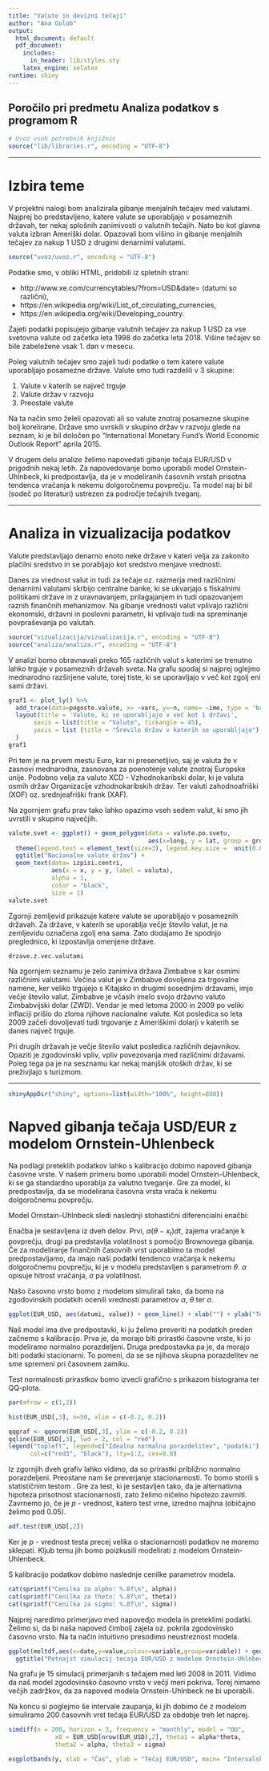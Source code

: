 ---
title: "Valute in devizni tečaji"
author: "Ana Golob"
output:
  html_document: default
  pdf_document:
    includes:
      in_header: lib/styles.sty
    latex_engine: xelatex
runtime: shiny
---
## Poročilo pri predmetu Analiza podatkov s programom R

```{r setup, echo=FALSE, results='hide', message=FALSE, warning=FALSE}
# Uvoz vseh potrebnih knjižnic
source("lib/libraries.r", encoding = "UTF-8")
```

***

# Izbira teme

V projektni nalogi bom analizirala gibanje menjalnih tečajev med valutami. Najprej bo predstavljeno, katere valute se uporabljajo v posameznih državah, ter nekaj splošnih zanimivosti o valutnih tečajih. Nato bo kot glavna valuta izbran Ameriški dolar. Opazovali bom višino in gibanje menjalnih tečajev za nakup 1 USD z drugimi denarnimi valutami.

```{r uvoz, echo=FALSE, message=FALSE, warning=FALSE}
source("uvoz/uvoz.r", encoding = "UTF-8")
```

Podatke smo, v obliki HTML, pridobili iz spletnih strani:

* http://www.xe.com/currencytables/?from=USD&date= (datumi so različni),
* https://en.wikipedia.org/wiki/List_of_circulating_currencies,
* https://en.wikipedia.org/wiki/Developing_country.

Zajeti podatki popisujejo gibanje valutnih tečajev za nakup 1 USD za vse svetovna valute od začetka leta 1998 do začetka leta 2018. Višine tečajev so bile zabeležene vsak 1. dan v mesecu.

Poleg valutnih tečajev smo zajeli tudi podatke o tem katere valute uporabljajo posamezne države. Valute smo tudi razdelili v 3 skupine: 

1. Valute v katerih se največ trguje
2. Valute držav v razvoju
3. Preostale valute

Na ta način smo želeli opazovati ali so valute znotraj posamezne skupine bolj korelirane. Države smo uvrskili v skupino držav v razvoju glede na seznam, ki je bil določen po "International Monetary Fund's World Economic Outlook Report" aprila 2015.

V drugem delu analize želimo napovedati gibanje tečaja EUR/USD v prigodnih nekaj letih. Za napovedovanje bomo uporabili model Ornstein-Uhlnbeck, ki predpostavlja, da je v modeliranih časovnih vrstah prisotna tendenca vračanja k nekemu dolgoročnemu povprečju. Ta model naj bi bil (sodeč po literaturi) ustrezen za področje tečajnih tveganj.

***

# Analiza in vizualizacija podatkov

Valute predstavljajo denarno enoto neke države v kateri velja za zakonito plačilni sredstvo in se porabljajo kot sredstvo menjave vrednosti.

Danes za vrednost valut in tudi za tečaje oz. razmerja med različnimi denarnimi valutami skrbijo centralne banke, ki se ukvarjajo s fiskalnimi politikami države in z uravnavanjem, prilagajanjem in tudi opazovanjem raznih finančnih mehanizmov. Na gibanje vrednosti valut vplivajo različni ekonomski, državni in poslovni parametri, ki vplivajo tudi na spreminanje povpraševanja po valutah.

```{r vizualizacija, echo=FALSE, message=FALSE, warning=FALSE}
source("vizualizacija/vizualizacija.r", encoding = "UTF-8")
source("analiza/analiza.r", encoding = "UTF-8")
```
V analizi bomo obravnavali preko 165 različnih valut s katerimi se trenutno lahko trguje v posameznih državah sveta. Na grafu spodaj si najprej oglejmo mednarodno razširjene valute, torej tiste, ki se uporavljajo v več kot zgolj eni sami državi. 

```{r graf1, echo=FALSE, message=FALSE, warning=FALSE}
graf1 <- plot_ly() %>%
  add_trace(data=pogoste.valute, x= ~vars, y=~n, name= ~ime, type = 'bar') %>%
  layout(title = 'Valute, ki se uporabljajo v več kot 1 državi', 
       xaxis = list(title = "Valute", tickangle = 45),
       yaxis = list (title = "Šrevilo držav v katerih se uporabljajo")
  )
graf1 
```

Pri tem je na prvem mestu Euro, kar ni presenetljivo, saj je valuta že v zasnovi mednarodna, zasnovana za poenotenje valute znotraj Europske unije. Podobno velja za valuto XCD - Vzhodnokaribski dolar, ki je valuta osmih držav Organizacije vzhodnokaribskih držav. Ter valuti zahodnoafriški (XOF) oz. srednjeafriški frank (XAF).

Na zgornjem grafu prav tako lahko opazimo vseh sedem valut, ki smo jih uvrstili v skupino največjih. 

```{r zemljevid1, echo=FALSE,out.width = '100%',height=40000, message=FALSE, warning=FALSE, fig.align='center', fig.cap=''}
valute.svet <- ggplot() + geom_polygon(data = valute.po.svetu,
                                       aes(x=long, y = lat, group = group,fill=valuta)) + coord_fixed(1.3) +
  theme(legend.text = element_text(size=3), legend.key.size =  unit(0.09, "in")) +
  ggtitle("Nacionalne valute držav") +
  geom_text(data= izpisi.centri,
            aes(x = x, y = y, label = valuta),
            alpha = 1,
            color = "black",
            size = 1)
valute.svet
```

Zgornji zemljevid prikazuje katere valute se uporabljajo v posameznih državah.  Za države, v katerih se uporablja večje število valut, je na zemljevidu označena zgolj ena sama. Zato dodajamo že spodnjo preglednico, ki izpostavlja omenjene države.

```{r tabela, echo=FALSE, out.width = '100%', message=FALSE, warning=FALSE, fig.align='center', fig.cap=''}
drzave.z.vec.valutami
```

Na zgornjem seznamu je zelo zanimiva država Zimbabve s kar osmimi različnimi valutami. Večina valut je v Zimbabve dovoljena za trgovalne namene, ker veliko trgujejo s Kitajsko in drugimi sosednjimi državami, imjo večje število valut.
Zimbabve je včasih imelo svojo državno valuto Zimbabvijski dolar (ZWD). Vendar je med letoma 2000 in 2009 po veliki inflaciji prišlo do zloma njihove nacionalne valute. Kot posledica so leta 2009 začeli dovoljevati tudi trgovanje z Ameriškimi dolarji v katerih se danes največ trguje.

Pri drugih državah je večje število valut posledica različnih dejavnikov. Opaziti je zgodovinski vpliv, vpliv povezovanja med različnimi državami. Poleg tega pa je na sesznamu kar nekaj manjšik otoških držav, ki se preživjlajo s turizmom.


***

```{r shiny, echo = FALSE, warning=FALSE}
shinyAppDir("shiny", options=list(width="100%", height=800))
```


# Napved gibanja tečaja USD/EUR z modelom Ornstein-Uhlenbeck

Na podlagi preteklih podatkov lahko s kalibracijo dobimo napoved gibanja časovne vrste. V našem primeru bomo uporabili model Ornstein-Uhlenbeck, ki se ga standardno uporablja za valutno tveganje. Gre za model, ki predpostavlja, da se modelirana časovna vrsta vrača k nekemu dolgoročnemu povprečju.

Model Ornstain-Uhlnbeck sledi naslednji stohastični diferencialni enačbi:

\begin{equation}\label{ouproces}
dx_t = \alpha(\theta - x_t)dt + \sigma dW_t,
\end{equation}

Enačba je sestavljena iz dveh delov. Prvi, $\alpha(\theta - x_t)dt$, zajema vračanje k povprečju, drugi pa predstavlja volatilnost s pomočjo Brownovega gibanja. Če za modeliranje finančnih časovnih vrst uporabimo ta model predpostavljamo, da imajo naši podatki tendenco vračanja k nekemu dolgoročnemu povprečju, ki je v modelu predstavljen s parametrom $\theta$. $\alpha$ opisuje hitrost vračanja, $\sigma$ pa volatilnost.

Našo časovno vrsto bomo z modelom simulirali tako, da bomo na zgodovinskih podatkih ocenili vrednosti parametrov $\alpha$, $\theta$ ter $\sigma$.

```{r casovna vrsta, echo=FALSE, out.width = '100%', message=FALSE, warning=FALSE}
ggplot(EUR_USD, aes(datumi, value)) + geom_line() + xlab("") + ylab("Tečaj EUR/USD") + ggtitle("Časovna vrsta tečaje EUR/USD (po mesecih)")
```

Naš model ima dve predpostavki, ki ju želimo preveriti na podatkih preden začnemo s kalibracijo. Prva je, da morajo biti prirastki časovne vrste, ki jo modeliramo normalno porazdeljeni. Druga predpostavka pa je, da morajo biti podatki stacionarni. To pomeni, da se se njihova skupna porazdelitev ne sme spremeni pri časovnem zamiku.

Test normalnosti prirastkov bomo izvecli grafično s prikazom histograma ter QQ-plota.


```{r histogram, echo=FALSE, out.width = '98%', message=FALSE, warning=FALSE}
par(mfrow = c(1,2))

hist(EUR_USD[,3], n=50, xlim = c(-0.2, 0.2))

qqgraf <- qqnorm(EUR_USD[,3], ylim = c(-0.2, 0.2))
qqline(EUR_USD[,3], lwd = 2, col = "red")
legend("topleft", legend=c("Idealna normalna porazdelitev", "podatki"),
      col=c("red3", "black"), lty=1:2, cex=0.8)
```

Iz zgornjih dveh grafiv lahko vidimo, da so prirastki približno normalno porazdeljeni. Preostane nam še preverjanje stacionarnosti. To bomo storili s statističnim testom \textit{Augmented Dickey - Fuller}. Gre za test, ki je sestavljen tako, da je alternativna hipoteza prisotnost stacionarnosti, zato želimo ničelno hipotezo zavrniti. Zavrnemo jo, če je $p$ - vrednost, katero test vrne, izredno majhna (običajno želimo pod 0.05).


```{r ADF-test, echo=FALSE, out.width = '100%', message=FALSE, warning=FALSE}
adf.test(EUR_USD[,2])
```


Ker je $p$ - vrednost testa precej velika o stacionarnosti podatkov ne moremo sklepati. Kljub temu jih bomo poizkusili modelirati z modelom Ornstein-Uhlenbeck.

S kalibracijo podatkov dobimo naslednje cenilke parametrov modela.

```{r cenilke, echo=FALSE, out.width = '100%', message=FALSE, warning=FALSE}
cat(sprintf("Cenilka za alpho: %.8f\n", alpha))
cat(sprintf("Cenilka za theto: %.8f\n", theta))
cat(sprintf("Cenilka za sigmo: %.8f\n", sigma))
```

Najprej naredimo primerjavo med napovedjo modela in preteklimi podatki. Želimo si, da bi naša napoved čimbolj zajela oz. pokrila zgodovinsko časovno vrsto. Na ta način intuitivno presodimo neustreznost modela. 

```{r simulacija, echo=FALSE, out.width = '100%', message=FALSE, warning=FALSE}
ggplot(meltdf,aes(x=date,y=value,colour=variable,group=variable)) + geom_line() +
  ggtitle("Petnajst simulacij tecaja EUR/USD z modelom Ornstein-Uhlnbeck")
```
Na grafu je 15 simulacij primerjanih s tečajem med leti 2008 in 2011. Vidimo da naš model zgodovinsko časovno vrsto v večji meri pokriva. Torej nimamo večjih zadržkov, da za napoved modela Ornstein-Uhlnbeck ne bi uporabili.

Na koncu si poglejmo še intervale zaupanja, ki jih dobimo če z modelom simuliramo 200 časovnih vrst tečaja EUR/USD za obdobje treh let naprej.

```{r vec simulacij, echo=FALSE, out.width = '100%', message=FALSE, warning=FALSE}
simdiff(n = 200, horizon = 3, frequency = "monthly", model = "OU", 
             x0 = EUR_USD[nrow(EUR_USD),2], theta1 = alpha*theta, 
             theta2 = alpha, theta3 = sigma)
```

```{r intervali zaupanja, echo=FALSE, out.width = '100%', message=FALSE, warning=FALSE}
esgplotbands(y, xlab = "Čas", ylab = "Tečaj EUR/USD", main= "Intervalsko pokritje")
```
